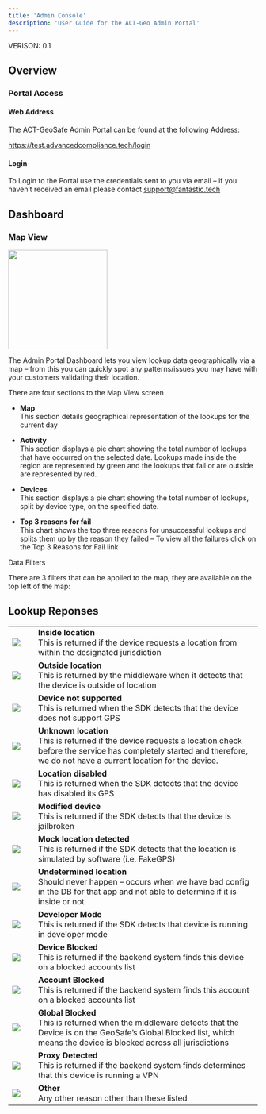 ```yaml
---
title: 'Admin Console'
description: 'User Guide for the ACT-Geo Admin Portal'
---
```

 
VERISON: 0.1 

## Overview 

### Portal Access 

#### Web Address 

The ACT-GeoSafe Admin Portal can be found at the following Address: 

https://test.advancedcompliance.tech/login 

#### Login 

To Login to the Portal use the credentials sent to you via email – if you haven’t received an email please contact support@fantastic.tech 

## Dashboard 

### Map View 

<img height="200" src="images/console-screen-shot.png" />

The Admin Portal Dashboard lets you view lookup data geographically via a map – from this you can quickly spot any patterns/issues you may have with your customers validating their location. 

There are four sections to the Map View screen 

- **Map**<br />
This section details geographical representation of the lookups for the current day 
 
- **Activity**<br />
This section displays a pie chart showing the total number of lookups that have occurred on the selected date.  Lookups made inside the region are represented by green and the lookups that fail or are outside are represented by red. 

- **Devices**<br />
This section displays a pie chart showing the total number of lookups, split by device type, on the specified date. 

- **Top 3 reasons for fail**<br />
This chart shows the top three reasons for unsuccessful lookups and splits them up by the reason they failed – To view all the failures click on the Top 3 Reasons for Fail link 

Data Filters  

There are 3 filters that can be applied to the map, they are available on the top left of the map: 

## Lookup Reponses 
<table>
  <tr>
    <td>
      <img src="images/success.png" />
    </td>
    <td>&nbsp;</td>
    <td>
      <b>Inside location</b><br />
          This is returned if the device requests a location from within the designated jurisdiction
    </td>
  </tr>

  <tr>
    <td>
      <img src="images/outside.png" />
    </td>
    <td>&nbsp;</td>
    <td>
      <b>Outside location</b><br />
          This is returned by the middleware when it detects that the device is outside of location
    </td>
  </tr>
  
  <tr>
    <td>
      <img src="images/device-not-supported.png" />
    </td>
    <td>&nbsp;</td>
    <td>
      <b>Device not supported</b><br />
          This is returned when the SDK detects that the device does not support GPS
    </td>
  </tr>
  
  <tr>
    <td>
      <img src="images/unknown-location.png" />
    </td>
    <td>&nbsp;</td>
    <td>
      <b>Unknown location</b><br />
          This is returned if the device requests a location check before the service has completely started and therefore, we do not have a current location for the device.
    </td>
  </tr>
  
  <tr>
    <td>
      <img src="images/location-disabled.png" />
    </td>
    <td>&nbsp;</td>
    <td>
      <b>Location disabled</b><br />
          This is returned when the SDK detects that the device has disabled its GPS
    </td>
  </tr>
  
  <tr>
    <td>
      <img src="images/modified-device.png" />
    </td>
    <td>&nbsp;</td>
    <td>
      <b>Modified device</b><br />
          This is returned if the SDK detects that the device is jailbroken
    </td>
  </tr>
  
  <tr>
    <td>
      <img src="images/mock-location-detected.png" />
    </td>
    <td>&nbsp;</td>
    <td>
      <b>Mock location detected</b><br />
          This is returned if the SDK detects that the location is simulated by software (i.e. FakeGPS)
    </td>
  </tr>
  
  <tr>
    <td>
      <img src="images/undetermined-location.png" />
    </td>
    <td>&nbsp;</td>
    <td>
      <b>Undetermined location</b><br />
          Should never happen – occurs when we have bad config in the DB for that app and not able to determine if it is inside or not
    </td>
  </tr>
  
  <tr>
    <td>
      <img src="images/developer-mode.png" />
    </td>
    <td>&nbsp;</td>
    <td>
      <b>Developer Mode</b><br />
          This is returned if the SDK detects that device is running in developer mode
    </td>
  </tr>
  
  <tr>
    <td>
      <img src="images/device-blocked.png" />
    </td>
    <td>&nbsp;</td>
    <td>
      <b>Device Blocked</b><br />
          This is returned if the backend system finds this device on a blocked accounts list
    </td>
  </tr>
  
  <tr>
    <td>
      <img src="images/account_blocked.png" />
    </td>
    <td>&nbsp;</td>
    <td>
      <b>Account Blocked</b><br />
          This is returned if the backend system finds this account on a blocked accounts list
    </td>
  </tr>
  
  <tr>
    <td>
      <img src="images/outside.png" />
    </td>
    <td>&nbsp;</td>
    <td>
      <b>Global Blocked</b><br />
          This is returned when the middleware detects that the Device is on the GeoSafe’s Global Blocked list, which means the device is blocked across all jurisdictions
    </td>
  </tr>
  
  <tr>
    <td>
      <img src="images/proxy-detected.png" />
    </td>
    <td>&nbsp;</td>
    <td>
      <b>Proxy Detected</b><br />
          This is returned if the backend system finds determines that this device is running a VPN
    </td>
  </tr>
    
  <tr>
    <td>
      <img src="images/other.png" />
    </td>
    <td>&nbsp;</td>
    <td>
      <b>Other</b><br />
         Any other reason other than these listed 
    </td>
  </tr>
</table>




 

 

 